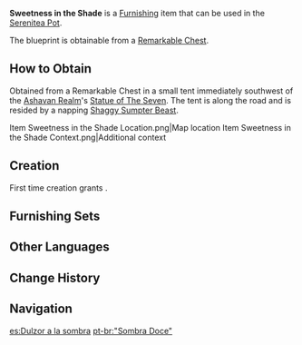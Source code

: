 {{Furnishing Infobox
|id             = 370315
|image          = Item Sweetness in the Shade.png
|category       = Building
|subcategory    = Mercantile
|quality        = 3
|adeptal_energy = 60
|load           = 95
|reduced_load   = 71
|description    = A shed with a [[Karmaphala Wood]] structure. It was first used as a fruit vendor's stall. The fabric on the top seems commonplace, but it is actually an application of the [[Amurta]] school's research findings. According to these findings, prolonged exposure to sunlight and long-term storage in the darkness may both cause a loss of key flavors in fruits and vegetables. Based on this knowledge, Amurta school's researchers studied the properties of different textiles before selecting one that had optimum translucency. They then recommended that sheds be topped by such textiles for vendors to ensure minimum flavor loss during sales. Fruit and vegetable vendors found such sheds quite helpful. Many other shop owners would later begin to use them as well.
|blueprint      = Remarkable Chest
}}
'''Sweetness in the Shade''' is a [[Furnishing]] item that can be used in the [[Serenitea Pot]].

The blueprint is obtainable from a [[Remarkable Chest]].

==How to Obtain==
Obtained from a Remarkable Chest in a small tent immediately southwest of the [[Ashavan Realm]]'s [[Statue of The Seven]]. The tent is along the road and is resided by a napping [[Shaggy Sumpter Beast]].
<gallery>
Item Sweetness in the Shade Location.png|Map location
Item Sweetness in the Shade Context.png|Additional context
</gallery>

==Creation==
First time creation grants {{Item|Trust|24|x=60}}.
{{Recipe
|type = Creation
|time = 14h
|Karmaphala Wood = 8
|Fabric = 4
|sort = Karmaphala Wood;Fabric
}}

==Furnishing Sets==
{{Craft Usage}}

==Other Languages==
{{Other Languages
|en      = Sweetness in the Shade
|zhs     = 「醇甜于荫蔽之下」
|zhs_rm  = "Chúntián Yú Yīnbì zhī Xià"
|zht     = 「醇甜於蔭蔽之下」
|zht_rm  = "Chúntián Yú Yīnbì zhī Xià"
|zh_tl   = 
|ja      = 「覆い隠される甘み」
|ja_rm   = "Ooikasareru Amami"
|ja_tl   = "Masked Sweetness"
|ko      = 「그늘 아래의 달콤함」
|ko_rm   = "Geuneul Arae-ui Dalkomham"
|ko_tl   = "Sweetness Under the Shade"
|es      = Dulzor a la sombra
|es_tl   = Sweetness in the Shade
|fr      = «&nbsp;Douceur de l'ombre&nbsp;»
|fr_tl   = "Sweetness of the Shade"
|ru      = Сладость в тени
|ru_tl   = Sweetness in the Shade
|th      = "หอมหวานใต้ร่มเงา"
|th_rm   = 
|th_tl   = 
|vi      = Ngọt Ngào Dưới Bóng Râm
|vi_tl   = 
|de      = „Sanft und süß im Schatten“
|de_tl   = "Soft and Sweet in the Shade"
|id      = Di Bawah Bayang Kemanisan
|id_tl   = Under the Shadow of Sweetness
|pt      = "Sombra Doce"
|pt_tl   = 
|tr      = Gölgedeki Tatlılık
|tr_tl   = 
|it      = Dolcezza ombreggiata
|it_tl   = 
}}

==Change History==
{{Change History|3.0}}

==Navigation==
{{Furnishing Navbox|exterior}}

[[es:Dulzor a la sombra]]
[[pt-br:"Sombra Doce"]]